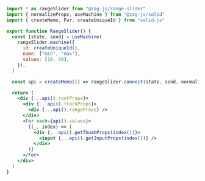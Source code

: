 ```jsx
import * as rangeSlider from "@zag-js/range-slider"
import { normalizeProps, useMachine } from "@zag-js/solid"
import { createMemo, For, createUniqueId } from "solid-js"

export function RangeSlider() {
  const [state, send] = useMachine(
    rangeSlider.machine({
      id: createUniqueId(),
      name: ["min", "max"],
      values: [10, 60],
    }),
  )

  const api = createMemo(() => rangeSlider.connect(state, send, normalizeProps))

  return (
    <div {...api().rootProps}>
      <div {...api().trackProps}>
        <div {...api().rangeProps} />
      </div>
      <For each={api().values}>
        {(_, index) => (
          <div {...api().getThumbProps(index())}>
            <input {...api().getInputProps(index())} />
          </div>
        )}
      </For>
    </div>
  )
}
```
